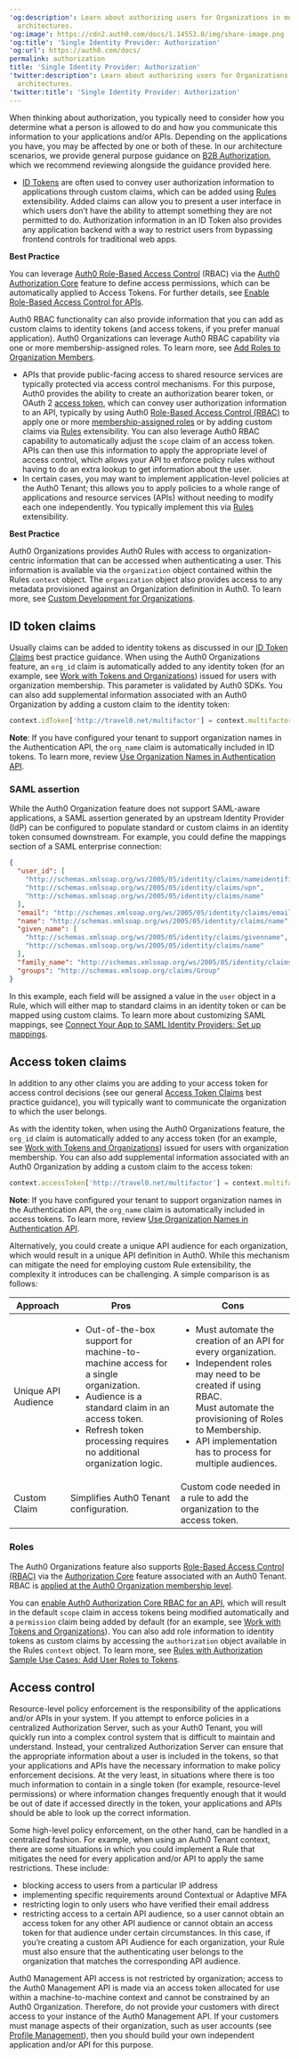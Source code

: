 ---
'og:description': Learn about authorizing users for Organizations in multi-tenant
  architectures.
'og:image': https://cdn2.auth0.com/docs/1.14553.0/img/share-image.png
'og:title': 'Single Identity Provider: Authorization'
'og:url': https://auth0.com/docs/
permalink: authorization
title: 'Single Identity Provider: Authorization'
'twitter:description': Learn about authorizing users for Organizations in multi-tenant
  architectures.
'twitter:title': 'Single Identity Provider: Authorization'
---
When thinking about authorization, you typically need to consider how you determine what a person is allowed to do and how you communicate this information to your applications and/or APIs. Depending on the applications you have, you may be affected by one or both of these. In our architecture scenarios, we provide general purpose guidance on [B2B Authorization](/docs/get-started/architecture-scenarios/business-to-business/authorization), which we recommend reviewing alongside the guidance provided here.

* [ID Tokens](/docs/secure/tokens/id-tokens) are often used to convey user authorization information to applications through custom claims, which can be added using [Rules](/docs/customize/rules) extensibility. Added claims can allow you to present a user interface in which users don’t have the ability to attempt something they are not permitted to do. Authorization information in an <Tooltip tip="ID Token: Credential meant for the client itself, rather than for accessing a resource." cta="View Glossary" href="/docs/glossary?term=ID+Token">ID Token</Tooltip> also provides any application backend with a way to restrict users from bypassing frontend controls for traditional web apps.

<Callout icon="file-lines" color="#0EA5E9" iconType="regular">

**Best Practice**

You can leverage [Auth0 Role-Based Access Control](/docs/manage-users/access-control/rbac) (RBAC) via the [Auth0 Authorization Core](/docs/manage-users/access-control/configure-core-rbac) feature to define access permissions, which can be automatically applied to Access Tokens. For further details, see [Enable Role-Based Access Control for APIs](/docs/get-started/apis/enable-role-based-access-control-for-apis).

Auth0 RBAC functionality can also provide information that you can add as custom claims to identity tokens (and access tokens, if you prefer manual application). Auth0 Organizations can leverage Auth0 RBAC capability via one or more membership-assigned roles. To learn more, see [Add Roles to Organization Members](/docs/manage-users/organizations/configure-organizations/add-member-roles).

</Callout>

* APIs that provide public-facing access to shared resource services are typically protected via access control mechanisms. For this purpose, Auth0 provides the ability to create an authorization bearer token, or <Tooltip tip="OAuth 2.0: Authorization framework that defines authorization protocols and workflows." cta="View Glossary" href="/docs/glossary?term=OAuth">OAuth</Tooltip> 2 [access token](/docs/secure/tokens/access-tokens), which can convey user authorization information to an API, typically by using Auth0 [Role-Based Access Control (RBAC)](/docs/manage-users/access-control/configure-core-rbac) to apply one or more [membership-assigned roles](/docs/manage-users/organizations/configure-organizations/add-member-roles) or by adding custom claims via [Rules](/docs/customize/rules) extensibility. You can also leverage Auth0 RBAC capability to automatically adjust the `scope` claim of an <Tooltip tip="Access Token: Authorization credential, in the form of an opaque string or JWT, used to access an API." cta="View Glossary" href="/docs/glossary?term=access+token">access token</Tooltip>. APIs can then use this information to apply the appropriate level of access control, which allows your API to enforce policy rules without having to do an extra lookup to get information about the user.
* In certain cases, you may want to implement application-level policies at the Auth0 Tenant; this allows you to apply policies to a whole range of applications and resource services (APIs) without needing to modify each one independently. You typically implement this via [Rules](/docs/customize/rules) extensibility.

<Callout icon="file-lines" color="#0EA5E9" iconType="regular">

**Best Practice**

Auth0 Organizations provides Auth0 Rules with access to organization-centric information that can be accessed when authenticating a user. This information is available via the `organization` object contained within the Rules `context` object. The `organization` object also provides access to any metadata provisioned against an Organization definition in Auth0. To learn more, see [Custom Development for Organizations](/docs/manage-users/organizations/custom-development).

</Callout>

## ID token claims

Usually claims can be added to identity tokens as discussed in our [ID Token Claims](/docs/get-started/architecture-scenarios/business-to-consumer/authorization) best practice guidance. When using the Auth0 Organizations feature, an `org_id` claim is automatically added to any identity token (for an example, see [Work with Tokens and Organizations](/docs/manage-users/organizations/using-tokens)) issued for users with organization membership. This parameter is validated by Auth0 SDKs. You can also add supplemental information associated with an Auth0 Organization by adding a custom claim to the identity token:

```js wrap lines
context.idToken['http://travel0.net/multifactor'] = context.multifactor;
```






**Note**: If you have configured your tenant to support organization names in the Authentication API, the `org_name` claim is automatically included in ID tokens. To learn more, review [Use Organization Names in Authentication API](/docs/manage-users/organizations/configure-organizations/use-org-name-authentication-api).

### SAML assertion

While the Auth0 Organization feature does not support <Tooltip tip="Security Assertion Markup Language (SAML): Standardized protocol allowing two parties to exchange authentication information without a password." cta="View Glossary" href="/docs/glossary?term=SAML">SAML</Tooltip>-aware applications, a SAML assertion generated by an upstream <Tooltip tip="Identity Provider (IdP): Service that stores and manages digital identities." cta="View Glossary" href="/docs/glossary?term=Identity+Provider">Identity Provider</Tooltip> (IdP) can be configured to populate standard or custom claims in an identity token consumed downstream. For example, you could define the mappings section of a SAML enterprise connection:

```json lines
{ 
  "user_id": [
    "http://schemas.xmlsoap.org/ws/2005/05/identity/claims/nameidentifier",
    "http://schemas.xmlsoap.org/ws/2005/05/identity/claims/upn",
    "http://schemas.xmlsoap.org/ws/2005/05/identity/claims/name"
  ],
  "email": "http://schemas.xmlsoap.org/ws/2005/05/identity/claims/emailaddress",
  "name": "http://schemas.xmlsoap.org/ws/2005/05/identity/claims/name",
  "given_name": [
    "http://schemas.xmlsoap.org/ws/2005/05/identity/claims/givenname",
    "http://schemas.xmlsoap.org/ws/2005/05/identity/claims/name"
  ], 
  "family_name": "http://schemas.xmlsoap.org/ws/2005/05/identity/claims/surname",
  "groups": "http://schemas.xmlsoap.org/claims/Group"
}
```






In this example, each field will be assigned a value in the `user` object in a Rule, which will either map to standard claims in an identity token or can be mapped using custom claims. To learn more about customizing SAML mappings, see [Connect Your App to SAML Identity Providers: Set up mappings](/docs/authenticate/identity-providers/enterprise/saml#set-up-mappings).

## Access token claims

In addition to any other claims you are adding to your access token for access control decisions (see our general [Access Token Claims](/docs/get-started/architecture-scenarios/business-to-consumer/authorization) best practice guidance), you will typically want to communicate the organization to which the user belongs.

As with the identity token, when using the Auth0 Organizations feature, the `org_id` claim is automatically added to any access token (for an example, see [Work with Tokens and Organizations](/docs/manage-users/organizations/using-tokens)) issued for users with organization membership. You can also add supplemental information associated with an Auth0 Organization by adding a custom claim to the access token:

```js wrap lines
context.accessToken['http://travel0.net/multifactor'] = context.multifactor;
```






**Note**: If you have configured your tenant to support organization names in the Authentication API, the `org_name` claim is automatically included in access tokens. To learn more, review [Use Organization Names in Authentication API](/docs/manage-users/organizations/configure-organizations/use-org-name-authentication-api).

Alternatively, you could create a unique API <Tooltip tip="Audience: Unique identifier of the audience for an issued token. Named aud in a token, its value contains the ID of either an application (Client ID) for an ID Token or an API (API Identifier) for an Access Token." cta="View Glossary" href="/docs/glossary?term=audience">audience</Tooltip> for each organization, which would result in a unique API definition in Auth0. While this mechanism can mitigate the need for employing custom Rule extensibility, the complexity it introduces can be challenging. A simple comparison is as follows:

<table class="table"><thead>
<tr>
<th><strong>Approach</strong></th>
<th><strong>Pros</strong></th>
<th><strong>Cons</strong></th>
</tr>
</thead>
<tbody>
<tr>
<td>Unique API Audience</td>
<td><ul><li>Out-of-the-box support for machine-to-machine access for a single organization.</li><li>Audience is a standard claim in an access token.</li><li>Refresh token processing requires no additional organization logic.</li></ul></td>
<td><ul><li>Must automate the creation of an API for every organization.</li><li>Independent roles may need to be created if using RBAC.</li>Must automate the provisioning of Roles to Membership.<li>API implementation has to process for multiple audiences.</li></ul></td>
</tr>
<tr>
<td>Custom Claim</td>
<td>Simplifies Auth0 Tenant configuration.</td>
<td>Custom code needed in a rule to add the organization to the access token.</td>
</tr>
</tbody>
</table>

### Roles

The Auth0 Organizations feature also supports [Role-Based Access Control (RBAC)](/docs/manage-users/access-control/rbac) via the [Authorization Core](/docs/manage-users/access-control/configure-core-rbac) feature associated with an Auth0 Tenant. RBAC is [applied at the Auth0 Organization membership level](/docs/manage-users/organizations/configure-organizations/add-member-roles).

<Callout icon="file-lines" color="#0EA5E9" iconType="regular">

You can [enable Auth0 Authorization Core RBAC for an API](/docs/get-started/apis/enable-role-based-access-control-for-apis), which will result in the default `scope` claim in access tokens being modified automatically and a `permission` claim being added by default (for an example, see [Work with Tokens and Organizations](/docs/manage-users/organizations/using-tokens)). You can also add role information to identity tokens as custom claims by accessing the `authorization` object available in the Rules `context` object. To learn more, see [Rules with Authorization Sample Use Cases: Add User Roles to Tokens](/docs/manage-users/access-control/sample-use-cases-rules-with-authorization).

</Callout>

## Access control

Resource-level policy enforcement is the responsibility of the applications and/or APIs in your system. If you attempt to enforce policies in a centralized <Tooltip tip="Authorization Server: Centralized server that contributes to defining the boundaries of a user’s access. For example, your authorization server can control the data, tasks, and features available to a user." cta="View Glossary" href="/docs/glossary?term=Authorization+Server">Authorization Server</Tooltip>, such as your Auth0 Tenant, you will quickly run into a complex control system that is difficult to maintain and understand. Instead, your centralized Authorization Server can ensure that the appropriate information about a user is included in the tokens, so that your applications and APIs have the necessary information to make policy enforcement decisions. At the very least, in situations where there is too much information to contain in a single token (for example, resource-level permissions) or where information changes frequently enough that it would be out of date if accessed directly in the token, your applications and APIs should be able to look up the correct information.

Some high-level policy enforcement, on the other hand, can be handled in a centralized fashion. For example, when using an Auth0 Tenant context, there are some situations in which you could implement a Rule that mitigates the need for every application and/or API to apply the same restrictions. These include:

* blocking access to users from a particular IP address
* implementing specific requirements around Contextual or <Tooltip tip="Adaptive Multi-factor Authentication: Multi-factor authentication (MFA) that is only triggered for users when an attempted login is determined to be a low confidence login." cta="View Glossary" href="/docs/glossary?term=Adaptive+MFA">Adaptive MFA</Tooltip>
* restricting login to only users who have verified their email address
* restricting access to a certain API audience, so a user cannot obtain an access token for any other API audience or cannot obtain an access token for that audience under certain circumstances. In this case, if you’re creating a custom API Audience for each organization, your Rule must also ensure that the authenticating user belongs to the organization that matches the corresponding API audience.

<Warning>

Auth0 Management API access is not restricted by organization; access to the Auth0 Management API is made via an access token allocated for use within a machine-to-machine context and cannot be constrained by an Auth0 Organization. Therefore, do not provide your customers with direct access to your instance of the Auth0 Management API. If your customers must manage aspects of their organization, such as user accounts (see [Profile Management](/docs/get-started/architecture-scenarios/multiple-organization-architecture/single-identity-provider-organizations/profile-management)), then you should build your own independent application and/or API for this purpose.

</Warning>